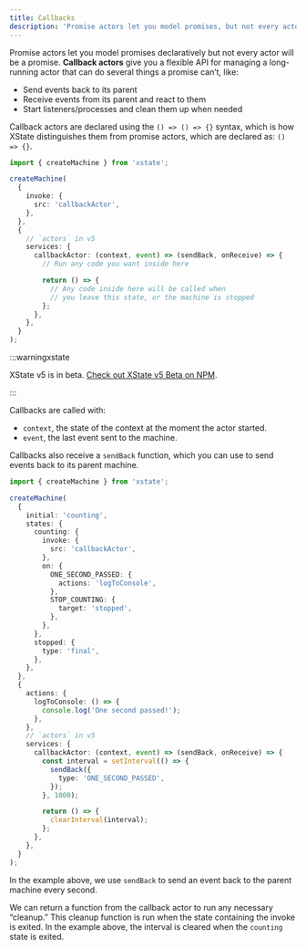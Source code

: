 ```yaml
---
title: Callbacks
description: 'Promise actors let you model promises, but not every actor will be a promise. Callback actors give you a flexible API for managing a long-running actor.'
---
```


Promise actors let you model promises declaratively but not every actor will be a promise. **Callback actors** give you a flexible API for managing a long-running actor that can do several things a promise can’t, like:

- Send events back to its parent
- Receive events from its parent and react to them
- Start listeners/processes and clean them up when needed

Callback actors are declared using the `() => () => {}` syntax, which is how XState distinguishes them from promise actors, which are declared as: `() => {}`.

```ts
import { createMachine } from 'xstate';

createMachine(
  {
    invoke: {
      src: 'callbackActor',
    },
  },
  {
    // `actors` in v5
    services: {
      callbackActor: (context, event) => (sendBack, onReceive) => {
        // Run any code you want inside here

        return () => {
          // Any code inside here will be called when
          // you leave this state, or the machine is stopped
        };
      },
    },
  }
);
```

:::warningxstate

XState v5 is in beta. [Check out XState v5 Beta on NPM](https://www.npmjs.com/package/xstate/v/5.0.0-beta.13).

:::

Callbacks are called with:

- `context`, the state of the context at the moment the actor started.
- `event`, the last event sent to the machine.

Callbacks also receive a `sendBack` function, which you can use to send events back to its parent machine.

```ts
import { createMachine } from 'xstate';

createMachine(
  {
    initial: 'counting',
    states: {
      counting: {
        invoke: {
          src: 'callbackActor',
        },
        on: {
          ONE_SECOND_PASSED: {
            actions: 'logToConsole',
          },
          STOP_COUNTING: {
            target: 'stopped',
          },
        },
      },
      stopped: {
        type: 'final',
      },
    },
  },
  {
    actions: {
      logToConsole: () => {
        console.log('One second passed!');
      },
    },
    // `actors` in v5
    services: {
      callbackActor: (context, event) => (sendBack, onReceive) => {
        const interval = setInterval(() => {
          sendBack({
            type: 'ONE_SECOND_PASSED',
          });
        }, 1000);

        return () => {
          clearInterval(interval);
        };
      },
    },
  }
);
```

In the example above, we use `sendBack` to send an event back to the parent machine every second.

We can return a function from the callback actor to run any necessary “cleanup.” This cleanup function is run when the state containing the invoke is exited. In the example above, the interval is cleared when the `counting` state is exited.
